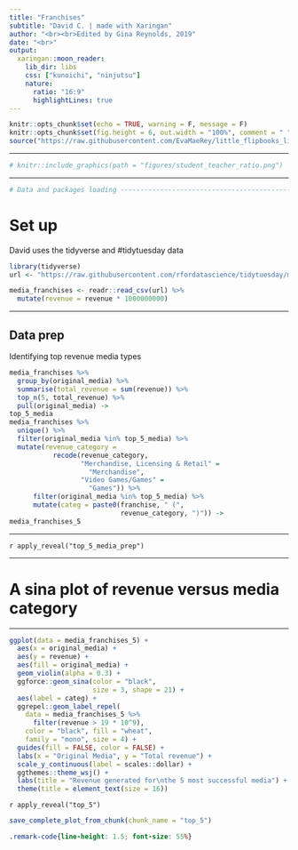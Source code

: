 ```yaml
---
title: "Franchises"
subtitle: "David C. | made with Xaringan"
author: "<br><br>Edited by Gina Reynolds, 2019"
date: "<br>"
output:
  xaringan::moon_reader:
    lib_dir: libs
    css: ["kunoichi", "ninjutsu"]
    nature:
      ratio: "16:9"
      highlightLines: true
---
```


```r
knitr::opts_chunk$set(echo = TRUE, warning = F, message = F)
knitr::opts_chunk$set(fig.height = 6, out.width = "100%", comment = " ", cache = T)
source("https://raw.githubusercontent.com/EvaMaeRey/little_flipbooks_library/master/xaringan_reveal_parentheses_balanced.R")
```




---


```r
# knitr::include_graphics(path = "figures/student_teacher_ratio.png")
```


---

```r
# Data and packages loading -----------------------------------------------
```


# Set up

David uses the tidyverse and #tidytuesday data

```r
library(tidyverse)
url <- "https://raw.githubusercontent.com/rfordatascience/tidytuesday/master/data/2019/2019-07-02/media_franchises.csv"

media_franchises <- readr::read_csv(url) %>%
  mutate(revenue = revenue * 1000000000) 
```




---

## Data prep

Identifying top revenue media types





```r
media_franchises %>%
  group_by(original_media) %>%
  summarise(total_revenue = sum(revenue)) %>%
  top_n(5, total_revenue) %>%
  pull(original_media) ->
top_5_media  
media_franchises %>%
  unique() %>%  
  filter(original_media %in% top_5_media) %>%
  mutate(revenue_category = 
           recode(revenue_category,
                  "Merchandise, Licensing & Retail" = 
                    "Merchandise", 
                  "Video Games/Games" = 
                    "Games")) %>%
      filter(original_media %in% top_5_media) %>%
      mutate(categ = paste0(franchise, " (", 
                            revenue_category, ")")) ->
media_franchises_5
```

---

`r apply_reveal("top_5_media_prep")`

---

# A sina plot of revenue versus media category


---


```r
ggplot(data = media_franchises_5) +
  aes(x = original_media) +
  aes(y = revenue) +
  aes(fill = original_media) +
  geom_violin(alpha = 0.3) +
  ggforce::geom_sina(color = "black",
                     size = 3, shape = 21) +
  aes(label = categ) +
  ggrepel::geom_label_repel(
    data = media_franchises_5 %>% 
      filter(revenue > 19 * 10^9),
    color = "black", fill = "wheat", 
    family = "mono", size = 4) +
  guides(fill = FALSE, color = FALSE) +
  labs(x = "Original Media", y = "Total revenue") +
  scale_y_continuous(label = scales::dollar) +
  ggthemes::theme_wsj() +
  labs(title = "Revenue generated for\nthe 5 most successful media") +
  theme(title = element_text(size = 16))
```

`r apply_reveal("top_5")`


```r
save_complete_plot_from_chunk(chunk_name = "top_5")
```


<!-- --- -->

<!-- # Presenting aggregate revenue for top 10 revenue categories -->

<!-- --- -->

<!-- ```{r revenue, eval = T, echo = F} -->
<!-- media_franchises %>% -->
<!--   group_by(revenue_category) %>% -->
<!--   summarise(total_revenue = sum(revenue)) %>% -->
<!--   top_n(10, total_revenue) %>% -->
<!--   pull(revenue_category) -> -->
<!-- top_10_categ -->
<!-- media_franchises %>% -->
<!--   unique() %>% -->
<!--   mutate(revenue = revenue) %>% -->
<!--   filter(revenue_category %in%  -->
<!--            top_10_categ) %>% -->
<!--   group_by(revenue_category) %>% -->
<!--   summarise(total_categ = sum(revenue)) %>% -->
<!--   ungroup() %>% -->
<!--   ggplot() + -->
<!--   aes(x = reorder(revenue_category, total_categ)) + -->
<!--   aes(y = total_categ) + -->
<!--   geom_bar(stat = "identity",  -->
<!--            # aes(fill = revenue_category),  -->
<!--            fill = "plum4", -->

<!--            color = "black") + -->
<!--   guides(fill = FALSE, color = FALSE) + -->
<!--   labs(x = "Original Media",  -->
<!--        y = "Total revenue") + -->
<!--   scale_y_continuous(label = scales::dollar,  -->
<!--                      limits = c(0, 10e+11)) + -->
<!--   ggthemes::theme_wsj() + -->
<!--   labs(title = "Total revenue generated for the 10 most successful categories") + -->
<!--   coord_flip() + -->
<!--   geom_label(mapping =  -->
<!--                aes( -->
<!--                  label = paste0("$", -->
<!--                                 round(total_categ / 1000000000), -->
<!--                                 " Bn")),  -->
<!--              fill = "wheat", color = "black",  -->
<!--              size = 4, family = "mono",  -->
<!--              nudge_y = 69000000000) + -->
<!--   theme(plot.title = element_text(size = 12, face = "bold")) + -->
<!--   theme(axis.text.x = element_text(size = 9)) -> -->
<!-- p2 -->
<!-- ``` -->

<!-- r apply_reveal("revenue")` -->

<!-- --- -->

<!-- # Number of Franchises created by year -->


<!-- --- -->

<!-- ```{r timeline, eval = T, echo = F} -->
<!-- # Timeline -->
<!-- distinct(media_franchises, franchise, year_created) %>% -->
<!--   group_by(year_created) %>% -->
<!--   summarise(n_franchise = n_distinct(franchise)) %>% -->
<!--   ungroup() %>% -->
<!--   unique() %>% -->
<!--   ggplot() + -->
<!--   aes(x = year_created) +  -->
<!--   aes(y = n_franchise) + -->
<!--   geom_bar(stat = "identity",  -->
<!--            color = "black" , -->
<!--            fill = "steelblue" -->
<!--            ) + -->
<!--   aes(fill = n_franchise) + -->
<!--   scale_fill_viridis_c(direction = -1) + -->
<!--   guides(fill = FALSE) + -->
<!--   annotate(geom = "curve",  -->
<!--            x = 1975, y = 5.2,  -->
<!--            xend = 1993, yend = 6,  -->
<!--            curvature = -0.3,  -->
<!--            arrow = arrow(length = unit(2, "mm")),  -->
<!--            color = "black") + -->
<!--   annotate("label",  -->
<!--            x = 1970, y = 5,  -->
<!--            label = "6 franchises were created in 1994",  -->
<!--            color = "black", fill = "wheat",  -->
<!--            family = "mono") + -->
<!--   labs(title = "Number of franchises created each year",  -->
<!--        subtitle = "1994 was the most creative year",  -->
<!--        caption = "\n Data from Wikipedia | plot by @david_carayon") + -->
<!--   theme(plot.title = element_text(size = 14, face = "bold")) + -->
<!--   theme(plot.subtitle = element_text(size = 12, face = "bold")) + -->
<!--     ggthemes::theme_wsj()  -> -->
<!-- p3 -->
<!-- ``` -->

<!-- r apply_reveal("timeline")` -->

<!-- --- -->

<!-- # Bringing it together with cowplot::plotgrid -->



<!-- ```{r, fig.height= 11.83, fig.width=20} -->
<!-- cowplot::plot_grid(p1, cowplot::plot_grid(p2, p3), ncol = 1, rel_heights = c(1.45, 1)) -->
<!-- ``` -->

<!-- --- -->


<!-- ```{r, echo = F} -->
<!-- ggsave("figures/media_tidytuesday.png", dpi = "retina", width = 20, height = 11.83) -->
<!-- ``` -->


```css
.remark-code{line-height: 1.5; font-size: 55%}
```